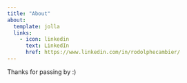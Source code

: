 ```yaml
---
title: "About"
about:
  template: jolla
  links:
    - icon: linkedin
      text: LinkedIn
      href: https://www.linkedin.com/in/rodolphecambier/
---
```


Thanks for passing by :)
